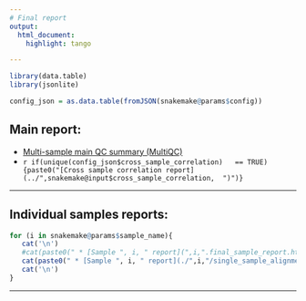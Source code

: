 ```yaml
---
# Final report
output:
  html_document:
    highlight: tango

---
```


```r
library(data.table)
library(jsonlite)

```


```r
config_json = as.data.table(fromJSON(snakemake@params$config))

```
## Main report:
* [Multi-sample main QC summary (MultiQC)](../`r snakemake@input$all_sample_multiqc`)
* `r if(unique(config_json$cross_sample_correlation)   == TRUE){paste0("[Cross sample correlation report](../",snakemake@input$cross_sample_correlation,  ")")} `


---

## Individual samples reports:
```r
for (i in snakemake@params$sample_name){
   cat('\n')
   #cat(paste0(" * [Sample ", i, " report](",i,".final_sample_report.html)\n"))
   cat(paste0(" * [Sample ", i, " report](./",i,"/single_sample_alignment_report.html)\n"))
   cat('\n')
}
```





---


